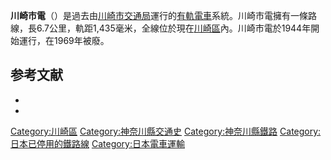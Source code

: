 {{expand|time=2015-12-14T09:47:44+00:00}}
'''川崎市電'''（{{jpn|j=川崎市電|hg=かわさきしでん|rm=Kawasaki shiden|f=y}}）是過去由[[川崎市交通局|川崎市交通局]]運行的[[有軌電車|有軌電車]]系統。川崎市電擁有一條路線，長6.7公里，軌距1,435毫米，全線位於現在[[川崎區|川崎區]]內。川崎市電於1944年開始運行，在1969年被廢。
== 参考文献 ==
<references/>
* {{Cite book | author = 今尾恵介（監修） | title = [[日本鉄道旅行地図帳|日本鉄道旅行地図帳]] - 全線・全駅・全廃線 | publisher = [[新潮社|新潮社]] | volume = 4 関東2 | year = 2008 | id = ISBN 978-4-10-790022-7 | ref = imao }}
* {{Cite book | author = 関田克孝、宮田道一（著） | title = 川崎市電の25年 | publisher = [[ネコ・パブリッシング|ネコ・パブリッシング]] | volume = RM LIBRARY 43 | year = 2003 | id = ISBN 4-87366-333-4 }}
[[Category:川崎區|Category:川崎區]]
[[Category:神奈川縣交通史|Category:神奈川縣交通史]]
[[Category:神奈川縣鐵路|Category:神奈川縣鐵路]]
[[Category:日本已停用的鐵路線|Category:日本已停用的鐵路線]]
[[Category:日本電車運輸|Category:日本電車運輸]]